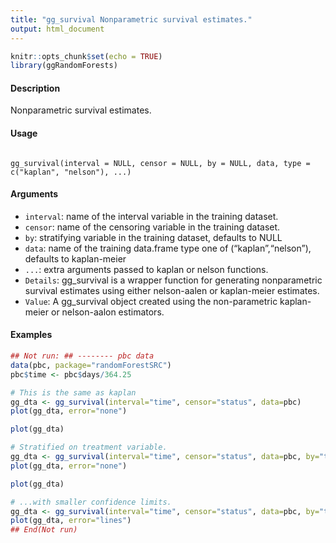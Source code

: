 ```yaml
---
title: "gg_survival Nonparametric survival estimates."
output: html_document
---
```


```r
knitr::opts_chunk$set(echo = TRUE)
library(ggRandomForests)
```


#### Description 

Nonparametric survival estimates.

#### Usage 

<pre><code>
gg_survival(interval = NULL, censor = NULL, by = NULL, data, type = c("kaplan", "nelson"), ...)
</code></pre>

#### Arguments 
* ``interval``: name of the interval variable in the training dataset. 
* ``censor``: name of the censoring variable in the training dataset. 
* ``by``: stratifying variable in the training dataset, defaults to  NULL 
* ``data``: name of the training data.frame type one of ("kaplan","nelson"), defaults to kaplan-meier 
* ``...``: extra arguments passed to kaplan or nelson functions.
* ``Details``: gg_survival is a wrapper function for generating nonparametric survival estimates using either nelson-aalen or kaplan-meier estimates.
* ``Value``: A gg_survival object created using the non-parametric kaplan-meier or nelson-aalon estimators.

#### Examples

```r
## Not run: ## -------- pbc data 
data(pbc, package="randomForestSRC") 
pbc$time <- pbc$days/364.25
```

```r
# This is the same as kaplan 
gg_dta <- gg_survival(interval="time", censor="status", data=pbc)
plot(gg_dta, error="none") 
```

```r
plot(gg_dta)
```

```r
# Stratified on treatment variable. 
gg_dta <- gg_survival(interval="time", censor="status", data=pbc, by="treatment")
plot(gg_dta, error="none") 
```

```r
plot(gg_dta)
```

```r
# ...with smaller confidence limits. 
gg_dta <- gg_survival(interval="time", censor="status", data=pbc, by="treatment", conf.int=.68)
plot(gg_dta, error="lines")
## End(Not run)
```
